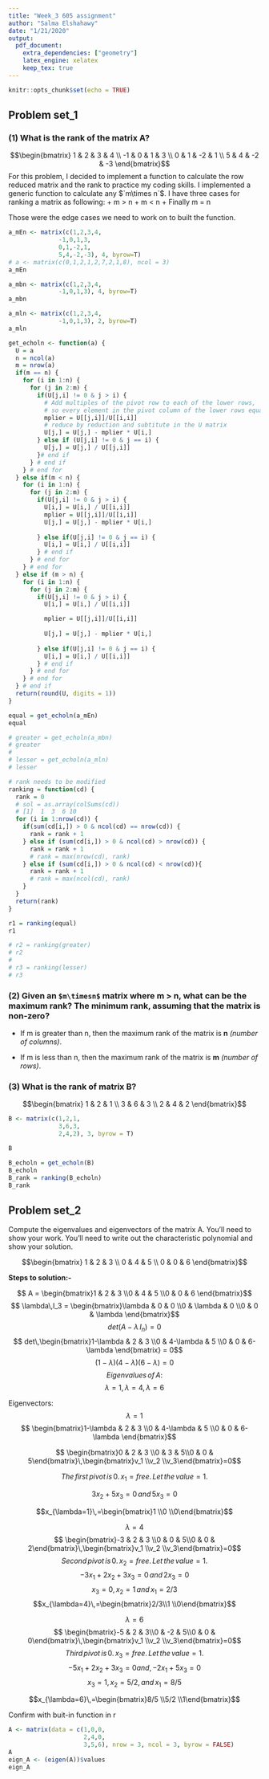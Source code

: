 ```yaml
---
title: "Week_3 605 assignment"
author: "Salma Elshahawy"
date: "1/21/2020"
output: 
  pdf_document: 
    extra_dependencies: ["geometry"]
    latex_engine: xelatex
    keep_tex: true
---
```


```r
knitr::opts_chunk$set(echo = TRUE)
```

## Problem set_1

### (1) What is the rank of the matrix A?

$$\begin{bmatrix} 1 & 2 & 3 & 4 \\ -1 & 0 & 1 & 3 \\ 0 & 1 & -2 & 1 \\ 5 & 4 & -2 & -3 \end{bmatrix}$$
For this problem, I decided to implement a function to calculate the row reduced matrix and the rank to practice my coding skills. I implemented a generic function to calculate any $`m\times n`$. I have three cases for ranking a matrix as following:
+ m > n
+ m < n
+ Finally m = n

Those were the edge cases we need to work on to built the function. 

```r
a_mEn <- matrix(c(1,2,3,4,
              -1,0,1,3,
              0,1,-2,1,
              5,4,-2,-3), 4, byrow=T)
# a <- matrix(c(0,1,2,1,2,7,2,1,8), ncol = 3)
a_mEn
```

```r
a_mbn <- matrix(c(1,2,3,4,
              -1,0,1,3), 4, byrow=T)
a_mbn
```

```r
a_mln <- matrix(c(1,2,3,4,
              -1,0,1,3), 2, byrow=T)
a_mln
```

```r
get_echoln <- function(a) {
  U = a
  n = ncol(a)
  m = nrow(a)
  if(m == n) {
    for (i in 1:n) {
      for (j in 2:m) {
        if(U[j,i] != 0 & j > i) {
          # Add multiples of the pivot row to each of the lower rows, 
          # so every element in the pivot column of the lower rows equals 0.
          mplier = U[[j,i]]/U[[i,i]]
          # reduce by reduction and subtitute in the U matrix
          U[j,] = U[j,] - mplier * U[i,]
        } else if (U[j,i] != 0 & j == i) {
          U[j,] = U[j,] / U[[j,i]]
        }# end if
      } # end if 
    } # end for
  } else if(m < n) {
    for (i in 1:n) {
      for (j in 2:m) {
        if(U[j,i] != 0 & j > i) {
          U[i,] = U[i,] / U[[i,i]]
          mplier = U[[j,i]]/U[[i,i]]
          U[j,] = U[j,] - mplier * U[i,]
          
        } else if(U[j,i] != 0 & j == i) {
          U[i,] = U[i,] / U[[i,i]]
        } # end if
      } # end for
    } # end for
  } else if (m > n) {
    for (i in 1:n) {
      for (j in 2:m) {
        if(U[j,i] != 0 & j > i) {
          U[i,] = U[i,] / U[[i,i]]

          mplier = U[[j,i]]/U[[i,i]]
          
          U[j,] = U[j,] - mplier * U[i,]
          
        } else if(U[j,i] != 0 & j == i) {
          U[i,] = U[i,] / U[[i,i]]
        } # end if
      } # end for
    } # end for
  } # end if 
  return(round(U, digits = 1))
}

equal = get_echoln(a_mEn)
equal

# greater = get_echoln(a_mbn)
# greater
# 
# lesser = get_echoln(a_mln)
# lesser
```
```r
# rank needs to be modified
ranking = function(cd) {
  rank = 0
  # sol = as.array(colSums(cd))
  # [1]  1  3  6 10
  for (i in 1:nrow(cd)) {
    if(sum(cd[i,]) > 0 & ncol(cd) == nrow(cd)) {
      rank = rank + 1
    } else if (sum(cd[i,]) > 0 & ncol(cd) > nrow(cd)) {
      rank = rank + 1
      # rank = max(nrow(cd), rank)
    } else if (sum(cd[i,]) > 0 & ncol(cd) < nrow(cd)){
      rank = rank + 1
      # rank = max(ncol(cd), rank)    
    }
  }
  return(rank)
}

r1 = ranking(equal)
r1

# r2 = ranking(greater)
# r2
# 
# r3 = ranking(lesser)
# r3
```

### (2) Given an `$m\timesn$` matrix where m > n, what can be the maximum rank? The minimum rank, assuming that the matrix is non-zero?

+ If m is greater than n, then the maximum rank of the matrix is **n** _(number of columns)_.

+ If m is less than n, then the maximum rank of the matrix is **m** _(number of rows)_.

### (3) What is the rank of matrix B?

$$\begin{bmatrix} 1 & 2 & 1 \\ 3 & 6 & 3 \\ 2 & 4 & 2 \end{bmatrix}$$

```r
B <- matrix(c(1,2,1,
              3,6,3,
              2,4,2), 3, byrow = T)

B

B_echoln = get_echoln(B)
B_echoln
B_rank = ranking(B_echoln)
B_rank
```

## Problem set_2

Compute the eigenvalues and eigenvectors of the matrix A. You’ll need to show your
work. You’ll need to write out the characteristic polynomial and show your solution.

$$\begin{bmatrix} 1 & 2 & 3 \\ 0 & 4 & 5 \\ 0 & 0 & 6 \end{bmatrix}$$

**Steps to solution:-**

$$ A = \begin{bmatrix}1 & 2 & 3 \\0 & 4 & 5 \\0 & 0 & 6 \end{bmatrix}$$ 
$$ \lambda\,I_3 = \begin{bmatrix}\lambda & 0 & 0 \\0 & \lambda & 0 \\0 & 0 & \lambda \end{bmatrix}$$ 
$$ det(A-\lambda\,I_n)=0$$ 
$$ det\,\begin{bmatrix}1-\lambda & 2 & 3 \\0 & 4-\lambda & 5 \\0 & 0 & 6-\lambda \end{bmatrix} = 0$$ 
$$(1-\lambda)(4-\lambda)(6-\lambda)=0$$
$$ Eigenvalues\,of\,A:$$
$$\lambda=1,\, \lambda=4,\, \lambda=6$$
   
Eigenvectors:   
$$\lambda=1$$
$$ \begin{bmatrix}1-\lambda & 2 & 3 \\0 & 4-\lambda & 5 \\0 & 0 & 6-\lambda \end{bmatrix}$$ 
    
$$ \begin{bmatrix}0 & 2 & 3 \\0 & 3 & 5\\0 & 0 & 5\end{bmatrix}\,\begin{bmatrix}v_1 \\v_2 \\v_3\end{bmatrix}=0$$ 

$$The\,first\,pivot\,is\,0.\,x_1 = free.\,Let\,the\,value=1.$$   

$$3 x_2 + 5 x_3 = 0 \,and\, 5 x_3 = 0$$

$$x_{\lambda=1}\,=\begin{bmatrix}1 \\0 \\0\end{bmatrix}$$
    
$$\lambda=4$$
$$ \begin{bmatrix}-3 & 2 & 3 \\0 & 0 & 5\\0 & 0 & 2\end{bmatrix}\,\begin{bmatrix}v_1 \\v_2 \\v_3\end{bmatrix}=0$$
$$Second\,pivot\,is\, 0.\,x_2=free.\,Let\,the\,value=1.$$
$$-3x_1+2x_2 +3x_3 = 0\,and\, 2x_3 = 0$$
$$x_3=0,\,x_2=1\,and\,x_1=2/3$$
$$x_{\lambda=4}\,=\begin{bmatrix}2/3\\1 \\0\end{bmatrix}$$
   
$$\lambda=6$$
$$ \begin{bmatrix}-5 & 2 & 3\\0 & -2 & 5\\0 & 0 & 0\end{bmatrix}\,\begin{bmatrix}v_1 \\v_2 \\v_3\end{bmatrix}=0$$ 
$$Third\,pivot\,is\, 0.\,x_3=free.\,Let\,the\,value=1.$$
$$-5x_1 +2x_2 +3x_3 = 0 and, -2x_1+5x_3 = 0$$
$$x_3 = 1,\,x_2 = 5/2,\,and\,x_1=8/5$$

$$x_{\lambda=6}\,=\begin{bmatrix}8/5 \\5/2 \\1\end{bmatrix}$$

Confirm with buit-in function in r
```r

A <- matrix(data = c(1,0,0,
                     2,4,0,
                     3,5,6), nrow = 3, ncol = 3, byrow = FALSE)
A
eign_A <- (eigen(A))$values
eign_A
```


